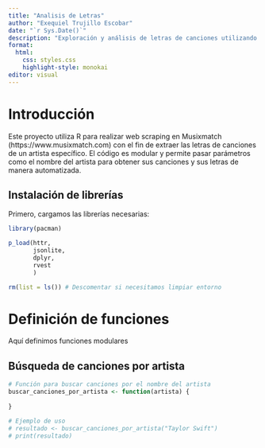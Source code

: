 ```yaml
---
title: "Analisis de Letras"
author: "Exequiel Trujillo Escobar"
date: "`r Sys.Date()`"
description: "Exploración y análisis de letras de canciones utilizando la API de LRC Lib."
format: 
  html:
    css: styles.css
    highlight-style: monokai
editor: visual
---
```


# Introducción

Este proyecto utiliza R para realizar web scraping en Musixmatch (https://www.musixmatch.com) con el fin de extraer las letras de canciones de un artista específico. El código es modular y permite pasar parámetros como el nombre del artista para obtener sus canciones y sus letras de manera automatizada.

## Instalación de librerías

Primero, cargamos las librerías necesarias:

```r

library(pacman)

p_load(httr,
       jsonlite,
       dplyr,
       rvest
       )

rm(list = ls()) # Descomentar si necesitamos limpiar entorno
```

# Definición de funciones

Aquí definimos funciones modulares

## Búsqueda de canciones por artista

```r

# Función para buscar canciones por el nombre del artista
buscar_canciones_por_artista <- function(artista) {
  
}

# Ejemplo de uso
# resultado <- buscar_canciones_por_artista("Taylor Swift")
# print(resultado)
```
